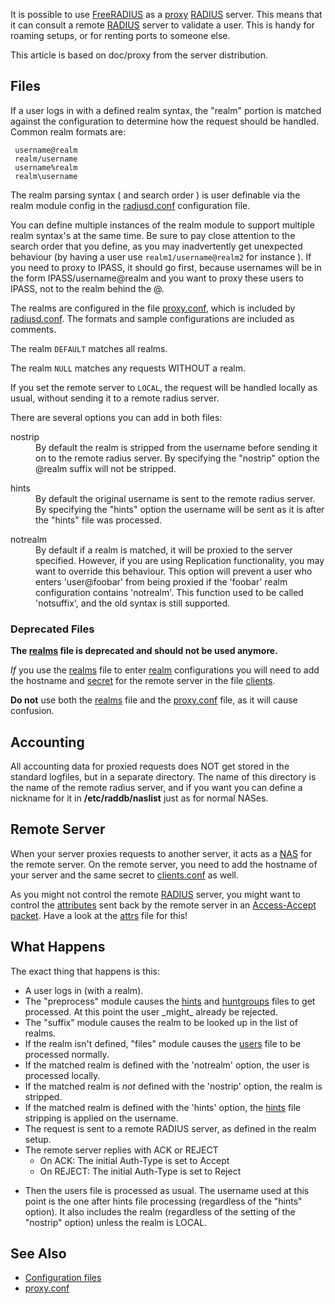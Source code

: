 It is possible to use [[FreeRADIUS]] as a [[proxy]] [[RADIUS]] server. This
means that it can consult a remote [[RADIUS]] server to validate a user.
This is handy for roaming setups, or for renting ports to someone else.

This article is based on doc/proxy from the server distribution.
{{Default in the server source|doc/proxy}}

==Files==

If a user logs in with a defined realm syntax, the "realm" portion is matched against the configuration to determine how the request should be handled. Common realm formats are:

  username@realm
  realm/username
  username%realm
  realm\username

The realm parsing syntax ( and search order ) is user definable via the realm module config in the [[radiusd.conf]] configuration file.

You can define multiple instances of the realm module to support multiple  realm syntax's at the same time.  Be sure to pay close attention to the  search order that you define, as you may inadvertently get unexpected  behaviour (by having a user use <tt>realm1/username@realm2</tt> for instance ).  If you need to proxy to IPASS, it should go first, because usernames will  be in the form IPASS/username@realm and you want to proxy these users to  IPASS, not to the realm behind the @.

The realms are configured in the file [[proxy.conf]], which is  included by [[radiusd.conf]]. The formats and sample configurations are included as comments.

The realm <tt>DEFAULT</tt> matches all realms.

The realm <tt>NULL</tt> matches any requests WITHOUT a realm.

If you set the remote server to <tt>LOCAL</tt>, the request will be handled  locally as usual, without sending it to a remote radius server.

There are several options you can add in both files:

;nostrip
:By default the realm is stripped from the username before sending it on to the remote radius server. By specifying the "nostrip" option the @realm suffix will not be stripped.

;hints
:By default the original username is sent to the remote radius server. By specifying the "hints" option the username will be sent as it is after the "hints" file was processed.

;notrealm
:By default if a realm is matched, it will be proxied to the server specified.  However, if you are using Replication functionality, you may want to override this behaviour.  This option will prevent a user who enters 'user@foobar' from being proxied if the 'foobar' realm configuration contains 'notrealm'. This function used to be called 'notsuffix', and the old syntax is still supported.

===Deprecated Files===

'''The [[realms]] file is deprecated and should not be used anymore.'''

''If'' you use the [[realms]] file to enter [[realm]] configurations you will need to add the hostname and [[secret]] for the remote server in the file [[clients]].

'''Do not''' use both the [[realms]] file and the [[proxy.conf]] file, as it will cause confusion.

==Accounting==

All accounting data for proxied requests does NOT get stored in the standard logfiles, but in a separate directory. The name of this directory is the name of the remote radius server, and if you want you can define a nickname for it in '''/etc/raddb/naslist''' just as for normal NASes.

==Remote Server==

When your server proxies requests to another server, it acts as a [[NAS]] for the remote server. On the remote server, you need to add the hostname of your server and the same secret to [[clients.conf]] as well.

As you might not control the remote [[RADIUS]] server, you might want to control the [[attributes]] sent back by the remote server in an [[Access-Accept]] [[packet]]. Have a look at the [[attrs]] file for this!

==What Happens==

The exact thing that happens is this:

* A user logs in (with a realm).
* The "preprocess" module causes the [[hints]] and [[huntgroups]] files to get processed. At this point the user _might_ already be rejected.
* The "suffix" module causes the realm to be looked up in the list of realms.
* If the realm isn't defined, "files" module causes the [[users]] file to be processed normally.
* If the matched realm is defined with the 'notrealm' option, the user is processed locally.
* If the matched realm is ''not'' defined with the 'nostrip' option, the realm is stripped.
* If the matched realm is defined with the 'hints' option, the [[hints]] file stripping is applied on the username.
* The request is sent to a remote RADIUS server, as defined in the realm setup.
* The remote server replies with ACK or REJECT
** On ACK:       The initial Auth-Type is set to Accept
** On REJECT:    The initial Auth-Type is set to Reject

* Then the users file is processed as usual. The username used at this point is the one after hints file processing (regardless of the "hints" option). It also includes the realm (regardless of the setting of the "nostrip" option) unless the realm is LOCAL.

==See Also==

* [[Configuration files]]
* [[proxy.conf]]
